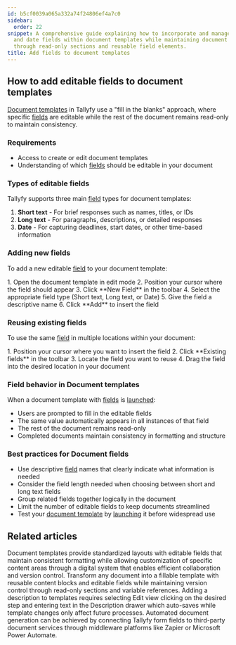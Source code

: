 ```yaml
---
id: b5cf0039a065a332a74f24806ef4a7c0
sidebar:
  order: 22
snippet: A comprehensive guide explaining how to incorporate and manage editable text
  and date fields within document templates while maintaining document consistency
  through read-only sections and reusable field elements.
title: Add fields to document templates
---
```



## How to add editable fields to document templates

[Document templates](/products/pro/documenting/documents/) in Tallyfy use a "fill in the blanks" approach, where specific [fields](/products/pro/tracking-and-tasks/tasks/what-are-form-fields-in-tallyfy/) are editable while the rest of the document remains read-only to maintain consistency.

### Requirements
- Access to create or edit document templates
- Understanding of which [fields](/products/pro/tracking-and-tasks/tasks/what-are-form-fields-in-tallyfy/) should be editable in your document

### Types of editable fields

Tallyfy supports three main [field](/products/pro/tracking-and-tasks/tasks/what-are-form-fields-in-tallyfy/) types for document templates:

1. **Short text** - For brief responses such as names, titles, or IDs
2. **Long text** - For paragraphs, descriptions, or detailed responses
3. **Date** - For capturing deadlines, start dates, or other time-based information

### Adding new fields

To add a new editable [field](/products/pro/tracking-and-tasks/tasks/what-are-form-fields-in-tallyfy/) to your document template:

<Steps>
1. Open the document template in edit mode
2. Position your cursor where the field should appear
3. Click **New Field** in the toolbar
4. Select the appropriate field type (Short text, Long text, or Date)
5. Give the field a descriptive name
6. Click **Add** to insert the field
</Steps>

### Reusing existing fields

To use the same [field](/products/pro/tracking-and-tasks/tasks/what-are-form-fields-in-tallyfy/) in multiple locations within your document:

<Steps>
1. Position your cursor where you want to insert the field
2. Click **Existing fields** in the toolbar
3. Locate the field you want to reuse
4. Drag the field into the desired location in your document
</Steps>

### Field behavior in Document templates

When a document template with [fields](/products/pro/tracking-and-tasks/tasks/what-are-form-fields-in-tallyfy/) is [launched](/products/pro/launching/):
- Users are prompted to fill in the editable fields
- The same value automatically appears in all instances of that field
- The rest of the document remains read-only
- Completed documents maintain consistency in formatting and structure

### Best practices for Document fields

- Use descriptive [field](/products/pro/tracking-and-tasks/tasks/what-are-form-fields-in-tallyfy/) names that clearly indicate what information is needed
- Consider the field length needed when choosing between short and long text fields
- Group related fields together logically in the document
- Limit the number of editable fields to keep documents streamlined
- Test your [document template](/products/pro/documenting/documents/) by [launching](/products/pro/launching/) it before widespread use


## Related articles
<CardGrid>
<LinkTitleCard header="<b>Documenting > Documents</b>" href="/products/pro/documenting/documents/" > Document templates provide standardized layouts with editable fields that maintain consistent formatting while allowing customization of specific content areas through a digital system that enables efficient collaboration and version control. </LinkTitleCard>
<LinkTitleCard header="<b>Features > Fill in the blanks</b>" href="/products/pro/tutorials/features/fill-in-the-blanks/" > Transform any document into a fillable template with reusable content blocks and editable fields while maintaining version control through read-only sections and variable references. </LinkTitleCard>
<LinkTitleCard header="<b>Edit Templates > Add a description to a template</b>" href="/products/pro/documenting/templates/edit-templates/add-description/" > Adding a description to templates requires selecting Edit view clicking on the desired step and entering text in the Description drawer which auto-saves while template changes only affect future processes. </LinkTitleCard>
<LinkTitleCard header="<b>Documents > Send data to document creation systems</b>" href="/products/pro/documenting/documents/how-to-generate-documents-from-form-fields/" > Automated document generation can be achieved by connecting Tallyfy form fields to third-party document services through middleware platforms like Zapier or Microsoft Power Automate. </LinkTitleCard>
</CardGrid>